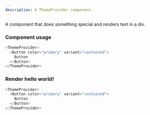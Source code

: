 ```yaml
---
description: A ThemeProvider component.
---
```



A component that does something special and renders text in a div.

### Component usage

```js
<ThemeProvider>
  <Button color="primary" variant="contained">
    Button
  </Button>
</ThemeProvider>
```

### Render hello world!

```js live
<ThemeProvider>
  <Button color="primary" variant="contained">
    Button
  </Button>
</ThemeProvider>
```
